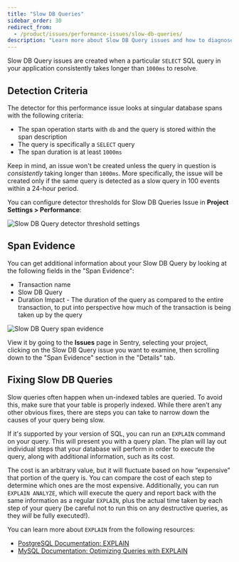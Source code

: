 ```yaml
---
title: "Slow DB Queries"
sidebar_order: 30
redirect_from:
  - /product/issues/performance-issues/slow-db-queries/
description: "Learn more about Slow DB Query issues and how to diagnose and fix them."
---
```


Slow DB Query issues are created when a particular `SELECT` SQL query in your application consistently takes longer than `1000ms` to resolve.

## Detection Criteria

The detector for this performance issue looks at singular database spans with the following criteria:

- The span operation starts with `db` and the query is stored within the span description
- The query is specifically a `SELECT` query
- The span duration is at least `1000ms`

Keep in mind, an issue won't be created unless the query in question is _consistently_ taking longer than `1000ms`. More specifically, the issue will be created only if the same query is detected as a slow query
in 100 events within a 24-hour period.

You can configure detector thresholds for Slow DB Queries Issue in **Project Settings > Performance**:

![Slow DB Query detector threshold settings](slow-db-queries-detector-settings.png)

## Span Evidence

You can get additional information about your Slow DB Query by looking at the following fields in the "Span Evidence":

- Transaction name
- Slow DB Query
- Duration Impact - The duration of the query as compared to the entire transaction, to put into perspective how much of the transaction is being taken up by the query

![Slow DB Query span evidence](span-evidence.png)

View it by going to the **Issues** page in Sentry, selecting your project, clicking on the Slow DB Query issue you want to examine, then scrolling down to the "Span Evidence" section in the "Details" tab.

## Fixing Slow DB Queries

Slow queries often happen when un-indexed tables are queried. To avoid this, make sure that your table is properly indexed. While there aren’t any other obvious fixes, there are steps you can take to narrow down the causes of your query being slow.

If it's supported by your version of SQL, you can run an `EXPLAIN` command on your query. This will present you with a query plan. The plan will lay out individual steps that your database will perform in order to execute the query, along with additional information, such as its cost.

The cost is an arbitrary value, but it will fluctuate based on how “expensive” that portion of the query is. You can compare the cost of each step to determine which ones are the most expensive. Additionally, you can run `EXPLAIN ANALYZE`, which will execute the query and report back with the same information as a regular `EXPLAIN`, plus the actual time taken by each step of your query (be careful not to run this on any destructive queries, as they _will_ be fully executed!).

You can learn more about `EXPLAIN` from the following resources:

- [PostgreSQL Documentation: EXPLAIN](https://www.postgresql.org/docs/current/sql-explain.html)
- [MySQL Documentation: Optimizing Queries with EXPLAIN](https://dev.mysql.com/doc/refman/8.0/en/using-explain.html)
